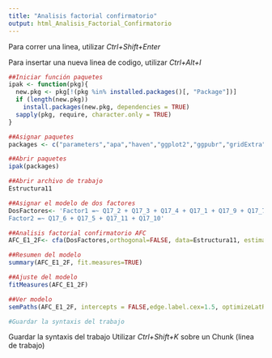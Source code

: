 ```yaml
---
title: "Analisis factorial confirmatorio"
output: html_Analisis_Factorial_Confirmatorio
---
```



Para correr una linea, utilizar *Ctrl+Shift+Enter*

Para insertar una nueva linea de codigo, utilizar *Ctrl+Alt+I*


```r
##Iniciar función paquetes
ipak <- function(pkg){
  new.pkg <- pkg[!(pkg %in% installed.packages()[, "Package"])]
  if (length(new.pkg)) 
    install.packages(new.pkg, dependencies = TRUE)
  sapply(pkg, require, character.only = TRUE)
}
```


```r
##Asignar paquetes
packages <- c("parameters","apa","haven","ggplot2","ggpubr","gridExtra","apaTables", "reshape", "GPArotation", "mvtnorm", "psych", "psychometric", "lavaan", "nFactors", "semPlot", "lavaan", "MVN", "semTools")

```


```r
##Abrir paquetes
ipak(packages)
```


```r
##Abrir archivo de trabajo
Estructura11
```


```r
##Asignar el modelo de dos factores
DosFactores<- 'Factor1 =~ Q17_2 + Q17_3 + Q17_4 + Q17_1 + Q17_9 + Q17_7
Factor2 =~ Q17_6 + Q17_5 + Q17_11 + Q17_10'

```


```r
##Analisis factorial confirmatorio AFC
AFC_E1_2F<- cfa(DosFactores,orthogonal=FALSE, data=Estructura11, estimator="WLSMV",ordered =names(Estructura11))
```


```r
##Resumen del modelo
summary(AFC_E1_2F, fit.measures=TRUE)
```


```r
##Ajuste del modelo
fitMeasures(AFC_E1_2F)
```


```r
##Ver modelo
semPaths(AFC_E1_2F, intercepts = FALSE,edge.label.cex=1.5, optimizeLatRes = TRUE, groups = "lat",pastel = TRUE, exoVar = FALSE, sizeInt=5,edge.color ="black",esize = 6, label.prop=2,sizeLat = 6,"std", layout="circle2")

```

```r
#Guardar la syntaxis del trabajo

```

Guardar la syntaxis del trabajo
Utilizar *Ctrl+Shift+K* sobre un Chunk (linea de trabajo)

